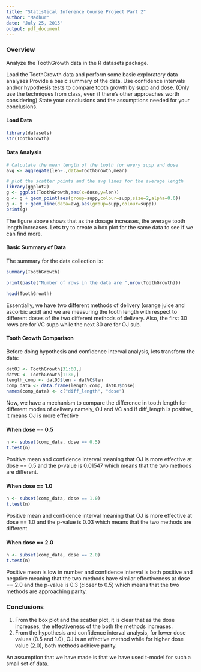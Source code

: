 ```yaml
---
title: "Statistical Inference Course Project Part 2"
author: "Madhur"
date: "July 25, 2015"
output: pdf_document
---
```


### Overview 

Analyze the ToothGrowth data in the R datasets package.

Load the ToothGrowth data and perform some basic exploratory data analyses
Provide a basic summary of the data.
Use confidence intervals and/or hypothesis tests to compare tooth growth by supp and dose. (Only use the techniques from class, even if there’s other approaches worth considering)
State your conclusions and the assumptions needed for your conclusions.

#### Load Data

```r
library(datasets)
str(ToothGrowth)
```

#### Data Analysis

```r
# Calculate the mean length of the tooth for every supp and dose
avg <- aggregate(len~.,data=ToothGrowth,mean)

# plot the scatter points and the avg lines for the average length
library(ggplot2)
g <- ggplot(ToothGrowth,aes(x=dose,y=len))
g <- g + geom_point(aes(group=supp,colour=supp,size=2,alpha=0.6))
g <- g + geom_line(data=avg,aes(group=supp,colour=supp))
print(g)
```

The figure above shows that as the dosage increases, the average tooth length increases. Lets try to create a box plot for the same data to see if we can find more.

#### Basic Summary of Data  
The summary for the data collection is:
```r
summary(ToothGrowth)
```
```r
print(paste("Number of rows in the data are ",nrow(ToothGrowth)))

```
```r
head(ToothGrowth)
````
Essentially, we have two different methods of delivery (orange juice and ascorbic acid) and we are measuring the tooth length with respect to different doses of the two different methods of delivery. Also, the first 30 rows are for VC supp while the next 30 are for OJ sub.

#### Tooth Growth Comparison
Before doing hypothesis and confidence interval analysis, lets transform the data:

```r
datOJ <- ToothGrowth[31:60,]
datVC <- ToothGrowth[1:30,]
length_comp <- datOJ$len - datVC$len
comp_data <- data.frame(length_comp, datOJ$dose)
names(comp_data) <- c("diff_length", "dose")
```

Now, we have a mechanism to compare the difference in tooth length for different modes of delivery namely, OJ and VC and if diff_length is positive, it means OJ is more effective

#### When dose == 0.5
```r
n <- subset(comp_data, dose == 0.5)
t.test(n)
```

Positive mean and confidence interval meaning that OJ is more effective at dose == 0.5 and the p-value is 0.01547 which means that the two methods are different.


#### When dose == 1.0
```r
n <- subset(comp_data, dose == 1.0)
t.test(n)
```

Positive mean and confidence interval meaning that OJ is more effective at dose == 1.0 and the p-value is 0.03 which means that the two methods are different

#### When dose == 2.0
```r
n <- subset(comp_data, dose == 2.0)
t.test(n)
```

Positive mean is low in number and confidence interval is both positive and negative meaning that the two methods have similar effectiveness at dose == 2.0 and the p-value is 0.3 (closer to 0.5) which means that the two methods are approaching parity.

### Conclusions

1. From the box plot and the scatter plot, it is clear that as the dose increases, the effectiveness of the both the methods increases.
2. From the hypothesis and confidence interval analysis, for lower dose values (0.5 and 1.0), OJ is an effective method while for higher dose value (2.0), both methods achieve parity.  

An assumption that we have made is that we have used t-model for such a small set of data.